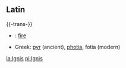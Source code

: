 ==Latin==
{{-trans-}}
*{{en}}: [[fire]]
*Greek: [[pyr]] (ancient), [[photia]], fotia (modern)

[[la:Ignis]]
[[pl:Ignis]]